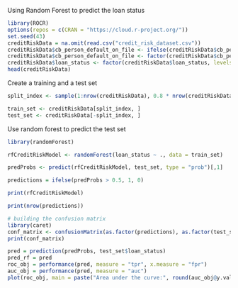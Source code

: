 Using Random Forest to predict the loan status
```r
library(ROCR)
options(repos = c(CRAN = "https://cloud.r-project.org/"))
set.seed(43)
creditRiskData = na.omit(read.csv("credit_risk_dataset.csv"))
creditRiskData$cb_person_default_on_file <- ifelse(creditRiskData$cb_person_default_on_file == "Y", 1, 0)
creditRiskData$cb_person_default_on_file <- factor(creditRiskData$cb_person_default_on_file, levels = c(1, 0))
creditRiskData$loan_status <- factor(creditRiskData$loan_status, levels = c(1, 0))
head(creditRiskData)
```
Create a training and a test set
```r
split_index <- sample(1:nrow(creditRiskData), 0.8 * nrow(creditRiskData))

train_set <- creditRiskData[split_index, ]
test_set <- creditRiskData[-split_index, ]
```
Use random forest to predict the test set
```r
library(randomForest)

rfCreditRiskModel <- randomForest(loan_status ~ ., data = train_set)

predProbs <- predict(rfCreditRiskModel, test_set, type = "prob")[,1]

predictions = ifelse(predProbs > 0.5, 1, 0)

print(rfCreditRiskModel)

print(nrow(predictions))
```
```r
# building the confusion matrix
library(caret)
conf_matrix <- confusionMatrix(as.factor(predictions), as.factor(test_set$loan_status), positive = "1")
print(conf_matrix)
```

```r
pred = prediction(predProbs, test_set$loan_status)
pred_rf = pred
roc_obj = performance(pred, measure = "tpr", x.measure = "fpr")
auc_obj = performance(pred, measure = "auc")
plot(roc_obj, main = paste("Area under the curve:", round(auc_obj@y.values[[1]], 2)))
```

